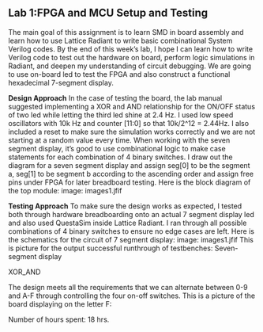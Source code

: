 

## Lab 1:FPGA and MCU Setup and Testing
The main goal of this assignment is to learn SMD in board assembly and learn how to use Lattice Radiant to write basic combinational System Verilog codes. By the end of this week's lab, I hope I can learn how to write Verilog code to test out the hardware on board, perform logic simulations in Radiant, and deepen my understanding of circuit debugging.  We are going to use on-board led to test the FPGA and also construct a functional hexadecimal 7-segment display.

**Design Approach**
In the case of testing the board, the lab manual suggested implementing a XOR and AND relationship for the ON/OFF status of two led while letting the third led shine at 2.4 Hz. I used low speed oscillators with 10k Hz and counter [11:0] so that 10k/2^12 = 2.44Hz. I also included a reset to make sure the simulation works correctly and we are not starting at a random value every time.
When working with the seven segment display, it’s good to use combinational logic to make case statements for each combination of 4 binary switches. I draw out the diagram for a seven segment display and assign seg[0] to be the segment a, seg[1] to be segment b according to the ascending order and assign free pins under FPGA for later breadboard testing.
Here is the block diagram of the top module:
image: images\blockdiagramlab1.jfif

**Testing Approach**
To make sure the design works as expected, I tested both through hardware breadboarding onto an actual 7 segment display led and also used QuestaSim inside Lattice Radiant. I ran through all possible combinations of 4 binary switches to ensure no edge cases are left.
Here is the schematics for the circuit of 7 segment display:
image: images\schematicslab1.jfif
This is picture for the output successful runthrough of testbenches:
Seven-segment display


XOR_AND


The design meets all the requirements that we can alternate between 0-9 and A-F through controlling the four on-off switches.
This is a picture of the board displaying on the letter F:


Number of hours spent: 18 hrs.
